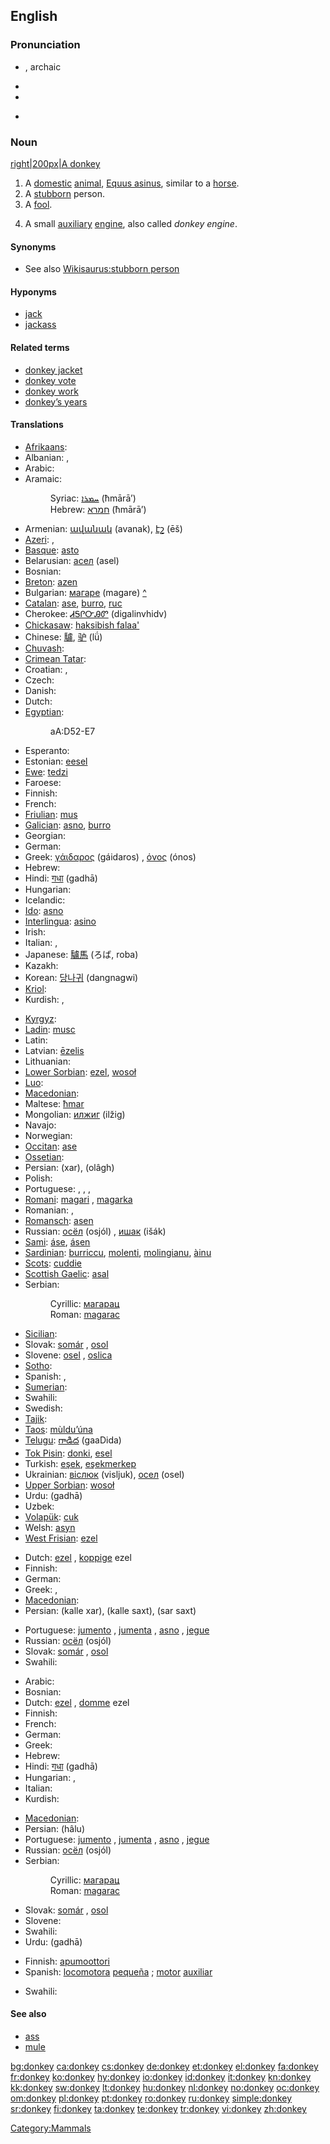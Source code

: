 ==English==

{{wikipedia}}

===Pronunciation===
* {{IPAchar|'dɒŋki}}, archaic {{IPAchar|'dʌŋki}}
* {{SAMPA|/'dQNkI/}}
* {{audio|en-us-donkey.ogg|Audio (US)}}

* {{rhymes|ɒŋki}}

===Noun===
[[image:Donkey 1 arp 750px.jpg|right|200px|A donkey]]
{{en-noun}}

# A [[domestic]] [[animal]], [[Equus asinus]], similar to a [[horse]].
# A [[stubborn]] person.
# A [[fool]].
# {{nautical}} A small [[auxiliary]] [[engine]], also called ''donkey engine''.

====Synonyms====
* See also [[Wikisaurus:stubborn person]]

====Hyponyms====
* [[jack]]
* [[jackass]]

====Related terms====
* [[donkey jacket]]
* [[donkey vote]]
* [[donkey work]]
* [[donkey's years|donkey’s years]]

====Translations====
{{trans-top|a domestic animal}}
* [[Afrikaans]]: {{t|af|donkie|xs=Afrikaans}}
* Albanian: {{t+|sq|gomar|m|xs=Albanian}}, {{t-|sq|magar|m|xs=Albanian}}
* Arabic: {{t+|ar|حمار|m|tr=ħimār}}
* Aramaic:
*: Syriac: [[ܚܡܪܐ]] (ħmārā’) {{c}}
*: Hebrew: [[חמרא]] (ħmārā’) {{c}}
* Armenian: [[ավանակ]] (avanak), [[էշ]] (ēš)
* [[Azeri]]: {{t|az|eşşək|xs=Azeri}},  {{t|az|ulaq|xs=Azeri}}
* [[Basque]]: [[asto]]
* Belarusian: [[асел]] (asel) {{m}}
* Bosnian: {{t-|bs|magarac|m}}
* [[Breton]]: [[azen]]
* Bulgarian: [[магаре]] (magare) {{n}} [[:bg:магаре|^]]
* [[Catalan]]: [[ase]], [[burro]], [[ruc]]
* Cherokee: [[ᏗᎦᎵᏅᎯᏛ]] (digalinvhidv)
* [[Chickasaw]]: [[haksibish falaa']]
* Chinese: [[驢]], [[驴]] (lǘ)
* [[Chuvash]]: {{tø|cv|ашак|tr=ašak|sc=Cyrl}}
* [[Crimean Tatar]]: {{tø|crh|eşek}}
* Croatian: {{t+|hr|magarac|m}}, {{t-|hr|tovar|m}}
* Czech: {{t+|cs|osel|m}}
* Danish: {{t-|da|æsel|n}}
* Dutch: {{t+|nl|ezel|m}}
* [[Egyptian]]: {{tø|egy|ʽȝ|alt=ʽ|sc=Egyp}}
*: <hiero>aA:D52-E7</hiero>
* Esperanto: {{t-|eo|azeno|xs=Esperanto}}
* Estonian: [[eesel]]
* [[Ewe]]: [[tedzi]] {{n}}
* Faroese: {{t-|fo|asni|xs=Faroese}}
* Finnish: {{t+|fi|aasi}}
* French: {{t+|fr|âne|m}}
* [[Friulian]]: [[mus]]
* [[Galician]]: [[asno]], [[burro]]
* Georgian: {{t-|ka|ვირი|tr=viri|sc=Geor|xs=Georgian}}
* German: {{t+|de|Esel|m}}
* Greek: [[γάιδαρος]] (gáidaros) {{m}}, [[όνος]] (ónos) {{m}}
* Hebrew: {{t+|he|חמור|m|tr=khamor}}
* Hindi: [[गधा]] (gadhā) {{m}}
* Hungarian: {{t+|hu|szamár}}
* Icelandic: {{t+|is|asni}}
* [[Ido]]: [[asno]]
* [[Interlingua]]: [[asino]]
* Irish: {{t+|ga|asal|xs=Irish}}
* Italian: {{t+|it|asino|m}}, {{t+|it|somaro|m}}
* Japanese: [[驢馬]] (ろば, roba)
* Kazakh: {{t|kk|есек|tr=esek|sc=Cyrl|xs=Kazakh}}
* Korean: [[당나귀]] (dangnagwi)
* [[Kriol]]: {{tø|rop|ginggong ginggong}}
* Kurdish: {{t+|ku|ker|m}}, {{t-|ku|که‌ر|sc=ku-Arab}}
{{trans-mid}}
* [[Kyrgyz]]: {{t|ky|эшек|tr=èšek|sc=Cyrl|xs=Kyrgyz}}
* [[Ladin]]: [[musc]]
* Latin: {{t-|la|asinus|m}}
* Latvian: [[ēzelis]]
* Lithuanian: {{t+|lt|asilas|xs=Lithuanian}}
* [[Lower Sorbian]]: [[ezel]], [[wosoł]]
* [[Luo]]: {{tø|luo|punda}}
* [[Macedonian]]: {{t-|mk|магаре|n|tr=mágare}}
* Maltese: [[ħmar]]
* Mongolian: [[илжиг]] (ilžig)
* Navajo: {{tø|nv|télii}}
* Norwegian: {{t+|no|esel|n}}
* [[Occitan]]: [[ase]]
* [[Ossetian]]: {{tø|os|хæрæг|tr=xæræg|sc=Cyrl}}
* Persian: {{fa-Arab|[[خر]]}} (xar), {{fa-Arab|[[الاغ]]}} (olâgh)
* Polish: {{t+|pl|osioł|m}}
* Portuguese: {{t+|pt|asno|m}}, {{t+|pt|jerico|m}}, {{t-|pt|jegue|m}}, {{t+|pt|jumento|m}}
* [[Romani]]: [[magari]] {{m}}, [[magarka]] {{f}}
* Romanian: {{t+|ro|măgar}},  {{t+|ro|asin|m}}
* [[Romansch]]: [[asen]]
* Russian: [[осёл]] (osjól) {{m}}, [[ишак]] (išák) {{m}}
* [[Sami]]: [[áse]], [[ásen]]
* [[Sardinian]]: [[burriccu]], [[molenti]], [[molingianu]], [[àinu]]
* [[Scots]]: [[cuddie]]
* [[Scottish Gaelic]]: [[asal]] {{f}}
* Serbian:
*: Cyrillic: [[магарац]] {{m}}
*: Roman: [[magarac#Serbian|magarac]] {{m}}
* [[Sicilian]]: {{t|scn|sceccu|m|xs=Sicilian}}
* Slovak: [[somár]] {{m}}, [[osol]] {{m}}
* Slovene: [[osel]] {{m}}, [[oslica]] {{f}}
* [[Sotho]]: {{t+|st|tonki|xs=Sotho}}
* Spanish: {{t+|es|asno|m}}, {{t+|es|burro|m}}
* [[Sumerian]]: {{tø|sux|𒀲|tr=ANŠE|sc=Xsux|xs=Sumerian}}
* Swahili: {{t+|sw|punda|xs=Swahili}}
* Swedish: {{t+|sv|åsna}}
* [[Tajik]]: {{t-|tg|хар|tr=xar|sc=Cyrl|xs=Tajik}}
* [[Taos]]: [[mùldu’úna]]
* [[Telugu]]: [[గాడిద]] (gaaDida)
* [[Tok Pisin]]: [[donki]], [[esel]]
* Turkish: [[eşek]], [[eşekmerkep]]
* Ukrainian: [[віслюк]] (visljuk), [[осел]] (osel)
* [[Upper Sorbian]]: [[wosoł]]
* Urdu: {{ur-Arab|[[گدھا]]}} (gadhā) {{m}}
* Uzbek: {{t|uz|eshak|xs=Uzbek}}
* [[Volapük]]: [[cuk]]
* Welsh: [[asyn]]
* [[West Frisian]]: [[ezel]]
{{trans-bottom}}

{{trans-top|a stubborn person}}
* Dutch: [[ezel]] {{m}}, [[koppige]] ezel {{m}}
* Finnish: {{t+|fi|aasi}}
* German: {{t+|de|Esel|m}}
* Greek: {{t+|el|γάιδαρος|m|tr=gáidaros}}, {{t+|el|μουλάρι|n|tr=moulári}}
* [[Macedonian]]: {{t-|mk|магаре|n|tr=mágare}}
* Persian: {{fa-Arab|[[کله خر|کلّه خر]]}} (kalle xar), {{fa-Arab|[[کله سخت|کلّه سخت]]}} (kalle saxt), {{fa-Arab|[[سر سخت]]}} (sar saxt)
{{trans-mid}}
* Portuguese: [[jumento]] {{m}}, [[jumenta]] {{f}}, [[asno]] {{m}}, [[jegue]] {{m}}
* Russian: [[осёл]] (osjól) {{m}}
* Slovak: [[somár]] {{m}}, [[osol]] {{m}}
* Swahili: {{t+|sw|punda|xs=Swahili}}
{{trans-bottom}}

{{trans-top|a fool}}
* Arabic: {{t+|ar|حمار|m|tr=ħimār}}
* Bosnian: {{t-|bs|magarac|m}}
* Dutch: [[ezel]] {{m}}, [[domme]] ezel {{m}}
* Finnish: {{t+|fi|aasi}}
* French: {{t+|fr|âne|m}}
* German: {{t+|de|Esel|m}}
* Greek: {{t+|el|γάιδαρος|m|tr=gáidaros}}
* Hebrew: {{t+|he|חמור|m|tr=khamor}}
* Hindi: [[गधा]] (gadhā) {{m}}
* Hungarian: {{t+|hu|szamár}}, {{t+|hu|ökör}}
* Italian: {{t+|it|asino|m}}
* Kurdish: {{t-|ku|که‌ر|sc=ku-Arab}}
{{trans-mid}}
* [[Macedonian]]: {{t-|mk|магаре|n|tr=mágare}}
* Persian: {{fa-Arab|[[هالو]]}} (hâlu)
* Portuguese: [[jumento]] {{m}}, [[jumenta]] {{f}}, [[asno]] {{m}}, [[jegue]] {{m}}
* Russian: [[осёл]] (osjól) {{m}}
* Serbian:
*: Cyrillic: [[магарац]] {{m}}
*: Roman: [[magarac#Serbian|magarac]] {{m}}
* Slovak: [[somár]] {{m}}, [[osol]] {{m}}
* Slovene: {{t+|sl|osel|m}}
* Swahili: {{t+|sw|punda|xs=Swahili}}
* Urdu: {{ur-Arab|[[گدھا]]}} (gadhā) {{m}}
{{trans-bottom}}

{{trans-top|a small auxiliary engine}}
* Finnish: [[apumoottori]]
* Spanish: [[locomotora]] [[pequeña]] {{f}}; [[motor]] [[auxiliar]] {{m}}
{{trans-mid}}
* Swahili: {{t+|sw|punda|xs=Swahili}}
{{trans-bottom}}

====See also====
* [[ass]]
* [[mule]]

[[Category:Mammals]]

[[bg:donkey]]
[[ca:donkey]]
[[cs:donkey]]
[[de:donkey]]
[[et:donkey]]
[[el:donkey]]
[[fa:donkey]]
[[fr:donkey]]
[[ko:donkey]]
[[hy:donkey]]
[[io:donkey]]
[[id:donkey]]
[[it:donkey]]
[[kn:donkey]]
[[kk:donkey]]
[[sw:donkey]]
[[lt:donkey]]
[[hu:donkey]]
[[nl:donkey]]
[[no:donkey]]
[[oc:donkey]]
[[om:donkey]]
[[pl:donkey]]
[[pt:donkey]]
[[ro:donkey]]
[[ru:donkey]]
[[simple:donkey]]
[[sr:donkey]]
[[fi:donkey]]
[[ta:donkey]]
[[te:donkey]]
[[tr:donkey]]
[[vi:donkey]]
[[zh:donkey]]